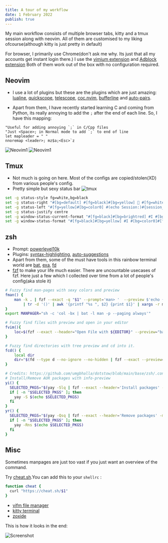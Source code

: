 ```yaml
---
title: A tour of my workflow
date: 1 February 2022
publish: true
---
```


My main workflow consists of multiple browser tabs, kitty and a tmux session along with neovim.
All of them are customised to my liking ofcourse(although kitty is just pretty in default)

For browser, I primarily use Chrome(don't ask me why. Its just that all my accounts get instant login there.)
I use the [vimium extension](https://chrome.google.com/webstore/detail/vimium/dbepggeogbaibhgnhhndojpepiihcmeb?hl=en)
and [Adblock extension](https://chrome.google.com/webstore/detail/adblock-%E2%80%94-best-ad-blocker/gighmmpiobklfepjocnamgkkbiglidom)
Both of them work out of the box with no configuration required.


## Neovim

* I use a lot of plugins but these are the plugins which are just amazing: [lualine](https://github.com/nvim-lualine/lualine.nvim),
  [quickscope](https://github.com/unblevable/quick-scope), [telescope](https://github.com/nvim-telescope/telescope.nvim), [coc.nvim](https://github.com/neoclide/coc.nvim),
  [bufferline](https://github.com/akinsho/bufferline.nvim) and [auto-pairs](https://github.com/jiangmiao/auto-pairs).

* Apart from them, I have recently started learning C and coming from Python, its really annoying to add the `;` after the end of each line.
  So, I have this mapping:

```vim
"Useful for adding annoying `;` in C/Cpp files
"Just <Space>; in Normal mode to add `;` to end of line
let mapleader = " "
nnoremap <leader>; mz$a;<Esc>`z
```

![Neovim1](/post-002/1.png)
![Neovim1](/post-002/2.png)

## Tmux

* Not much is going on here. Most of the configs are copied/stolen(XD) from various people's config.
* Pretty simple but sexy status bar
![tmux](/post-002/3.png)
```sh
set -g status-style fg=white,bg=black
set -g status-right "#[bg=default] #[fg=black]#[bg=yellow]  #[fg=white]#[bg=color0] %a %d %b #[fg=yellow]%R "
set -g status-left "#[fg=yellow]#[bg=color0] #(echo Session:)#{session_name}"
set -g status-justify centre
set -g window-status-current-format "#[fg=black]#[bg=brightred] #I #[bg=color0]#[fg=brightgreen] #W "
set -g window-status-format "#[fg=black]#[bg=yellow] #I #[bg=color0]#[fg=white] #W "
```

## zsh

* Prompt: [powerlevel10k](https://github.com/romkatv/powerlevel10k)
* Plugins: [syntax-highlighting](https://github.com/zsh-users/zsh-syntax-highlighting), [auto-suggestions](https://github.com/zsh-users/zsh-autosuggestions)
* Apart from them, some of the must have tools in this rainbow terminal world are [bat](https://github.com/sharkdp/bat), [exa](https://github.com/ogham/exa), [fd](https://github.com/sharkdp/fd)
* [fzf](https://github.com/junegunn/fzf) to make your life much easier.
  There are uncountable usecases of fzf. Here just a few which I collected over time from a lot of people's config(aka stole it)
```sh
# Fuzzy find man-pages with sexy colors and preview
fman() {
    man -k . | fzf --exact -q "$1" --prompt='man> '  --preview $'echo {} | tr -d \'()\' | awk \'{printf "%s ", $2} {print $1}\' | xargs -r man | col -bx | bat -l man -p --color always' \
        | tr -d '()' | awk '{printf "%s ", $2} {print $1}' | xargs -r man
}
export MANPAGER="sh -c 'col -bx | bat -l man -p --paging always'"

# Fuzzy find files with preview and open in your editor
fvim(){
	loc=$(fzf --exact --header="Open File with ${EDITOR}" --preview="bat --color=always {}" --prompt="$EDITOR > " --bind K:preview-page-up,J:preview-page-down) && ${EDITOR:-vim} $loc
}

# Fuzzy find directories with tree preview and cd into it.
fcd() {
	local dir
	dir="$(fd --type d --no-ignore --no-hidden | fzf --exact --preview="exa --tree {}" --prompt="cd > " --bind tab:preview-page-up,btab:preview-page-down -0)" && cd "${dir}" || return 1
}

# Credits: https://github.com/umgbhalla/dotstow/blob/main/base/zsh/.config/zsh/funcs.zsh#L574
# Install/Remove AUR packages with info-preview
yi() {
  SELECTED_PKGS="$(yay -Slq | fzf --exact --header='Install packages' -m --height 100% --preview 'yay -Si {1}')"
  if [ -n "$SELECTED_PKGS" ]; then
    yay -S $(echo $SELECTED_PKGS)
  fi
}
yr() {
  SELECTED_PKGS="$(yay -Qsq | fzf --exact --header='Remove packages' -m --height 100% --preview 'yay -Si {1}')"
  if [ -n "$SELECTED_PKGS" ]; then
    yay -Rns $(echo $SELECTED_PKGS)
  fi
}
```

## Misc

Sometimes manpages are just too vast if you just want an overview of the command.

Try [cheat.sh](https://github.com/chubin/cheat.sh).You can add this to your `shellrc` :

```sh
function cheat {
  curl "https://cheat.sh/$1"
}
```

* [vifm file manager](https://github.com/vifm/vifm)
* [kitty terminal](https://github.com/kovidgoyal/kitty)
* [zoxide](https://github.com/ajeetdsouza/zoxide)

This is how it looks in the end:


![Screenshot](/post-002/4.png)
